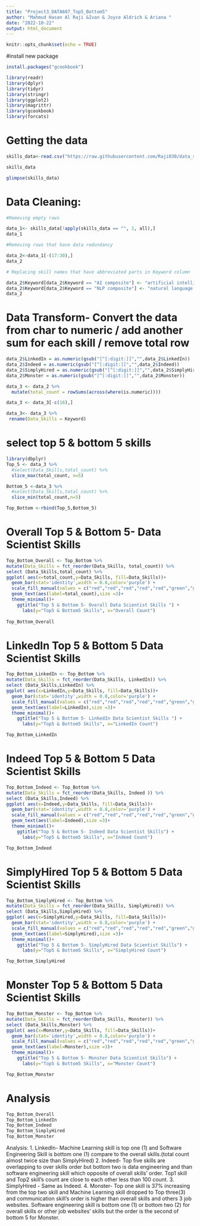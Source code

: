 ```yaml
---
title: "Project3_DATA607_Top5_Bottom5"
author: "Mahmud Hasan Al Raji &Ivan & Joyce Aldrich & Ariana "
date: "2022-10-22"
output: html_document
---
```


```r
knitr::opts_chunk$set(echo = TRUE)
```

#install new package
```r
install.packages("gcookbook")
```

```r
library(readr)
library(dplyr)
library(tidyr)
library(stringr)
library(ggplot2)
library(magrittr)
library(gcookbook)
library(forcats)
```

# Getting the data

```r
skills_data<-read.csv("https://raw.githubusercontent.com/Raji030/data_science_skills/main/ds_general_skills_revised.csv", sep=",",header = TRUE)

skills_data

glimpse(skills_data)
```
# Data Cleaning:

```r

#Removing empty rows 

data_1<- skills_data[!apply(skills_data == "", 1, all),]
data_1

#Removing rows that have data redundancy

data_2<-data_1[-(17:30),]
data_2

# Replacing skill names that have abbreviated parts in Keyword column 

data_2$Keyword[data_2$Keyword == "AI composite"] <- "artificial intelligence"
data_2$Keyword[data_2$Keyword == "NLP composite"] <- "natural language processing"
data_2

```

# Data Transform- Convert the data from char to numeric / add another sum for each skill / remove total row 

```r
data_2$LinkedIn = as.numeric(gsub("[^[:digit:]]","",data_2$LinkedIn))
data_2$Indeed = as.numeric(gsub("[^[:digit:]]","",data_2$Indeed))
data_2$SimplyHired = as.numeric(gsub("[^[:digit:]]","",data_2$SimplyHired))
data_2$Monster = as.numeric(gsub("[^[:digit:]]","",data_2$Monster))

data_3 <- data_2 %>%
  mutate(total_count = rowSums(across(where(is.numeric)))) 

data_3 <- data_3[-c(16),]

data_3<- data_3 %>%
 rename(Data_Skills = Keyword)
```

# select top 5 & bottom 5 skills
```r
library(dbplyr)
Top_5 <- data_3 %>%
  #select(Data_Skills,total_count) %>%
  slice_max(total_count, n=5)

Bottom_5 <-data_3 %>%
  #select(Data_Skills,total_count) %>%
  slice_min(total_count,n=5)

Top_Bottom <-rbind(Top_5,Bottom_5)
```

# Overall Top 5 & Bottom 5- Data Scientist Skills
```r
Top_Bottom_Overall <- Top_Bottom %>%
mutate(Data_Skills = fct_reorder(Data_Skills, total_count)) %>%
select (Data_Skills,total_count) %>%
ggplot( aes(x=total_count,y=Data_Skills, fill=Data_Skills))+
  geom_bar(stat='identity',width = 0.8,color='purple') + 
  scale_fill_manual(values = c("red","red","red","red","red","green","green","green","green","green")) +
  geom_text(aes(label=total_count),size =3)+
  theme_minimal()+
    ggtitle("Top 5 & Bottom 5- Overall Data Scientist Skills ") +
      labs(y="Top5 & Bottom5 Skills", x="Overall Count")
  
Top_Bottom_Overall
```

# LinkedIn Top 5 & Bottom 5 Data Scientist Skills

```r
Top_Bottom_LinkedIn <- Top_Bottom %>%
mutate(Data_Skills = fct_reorder(Data_Skills, LinkedIn)) %>%
select (Data_Skills,LinkedIn) %>%
ggplot( aes(x=LinkedIn,y=Data_Skills, fill=Data_Skills))+
  geom_bar(stat='identity',width = 0.8,color='purple') + 
  scale_fill_manual(values = c("red","red","red","red","red","green","green","green","green","green")) +
  geom_text(aes(label=LinkedIn),size =3)+
  theme_minimal()+
    ggtitle("Top 5 & Bottom 5- LinkedIn Data Scientist Skills ") +
      labs(y="Top5 & Bottom5 Skills", x="LinkedIn Count")

Top_Bottom_LinkedIn
```

# Indeed Top 5 & Bottom 5  Data Scientist Skills

```r
Top_Bottom_Indeed <- Top_Bottom %>%
mutate(Data_Skills = fct_reorder(Data_Skills, Indeed )) %>%
select (Data_Skills,Indeed) %>%
ggplot( aes(x=Indeed,y=Data_Skills, fill=Data_Skills))+
  geom_bar(stat='identity',width = 0.8,color='purple') + 
  scale_fill_manual(values = c("red","red","red","red","red","green","green","green","green","green")) +
  geom_text(aes(label=Indeed),size =3)+
  theme_minimal()+
    ggtitle("Top 5 & Bottom 5- Indeed Data Scientist Skills") +
      labs(y="Top5 & Bottom5 Skills", x="Indeed Count")

Top_Bottom_Indeed
```

# SimplyHired Top 5 & Bottom 5  Data Scientist Skills

```r
Top_Bottom_SimplyHired <- Top_Bottom %>%
mutate(Data_Skills = fct_reorder(Data_Skills, SimplyHired)) %>%
select (Data_Skills,SimplyHired) %>%
ggplot( aes(x=SimplyHired,y=Data_Skills, fill=Data_Skills))+
  geom_bar(stat='identity',width = 0.8,color='purple') + 
  scale_fill_manual(values = c("red","red","red","red","red","green","green","green","green","green")) +
  geom_text(aes(label=SimplyHired),size =3)+
  theme_minimal()+
    ggtitle("Top 5 & Bottom 5- SimplyHired Data Scientist Skills") +
      labs(y="Top5 & Bottom5 Skills", x="SimplyHired Count")

Top_Bottom_SimplyHired
```

# Monster Top 5 & Bottom 5 Data Scientist Skills
```r
Top_Bottom_Monster <- Top_Bottom %>%
mutate(Data_Skills = fct_reorder(Data_Skills, Monster)) %>%
select (Data_Skills,Monster) %>%
ggplot( aes(x=Monster,y=Data_Skills, fill=Data_Skills))+
  geom_bar(stat='identity',width = 0.8,color='purple') + 
  scale_fill_manual(values = c("red","red","red","red","red","green","green","green","green","green")) +
  geom_text(aes(label=Monster),size =3)+
  theme_minimal()+
    ggtitle("Top 5 & Bottom 5- Monster Data Scientist Skills") +
      labs(y="Top5 & Bottom5 Skills", x="Monster Count")

Top_Bottom_Monster

```
# Analysis 
```r
Top_Bottom_Overall
Top_Bottom_LinkedIn
Top_Bottom_Indeed
Top_Bottom_SimplyHired
Top_Bottom_Monster
```
Analysis: 
1. LinkedIn- Machine Learning skill is top one (1) and Software Engineering Skill is bottom one (1) compare to the overall skills.(total count almost twice size than SimplyHired)
2. Indeed- Top five skills are overlapping to over skills order but bottom two is data engineering and than software engineering skill which opposite of overall skills' order. Top1 skill and Top2 skill's count are close to each other less than 100 count. 
3. SimplyHired - Same as Indeed. 
4. Monster- Top one skill is 37% increasing from the top two skill and Machine Learning skill dropped to Top three(3) and communication skill's order is higher than overall skills and others 3 job websites. Software engineering skill is bottom one (1) or bottom two (2) for overall skills or other job websites' skills but the order is the second of bottom 5 for Monster. 






